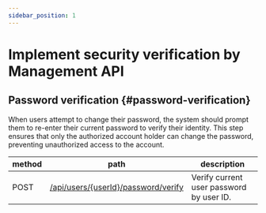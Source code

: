 ```yaml
---
sidebar_position: 1
---
```


# Implement security verification by Management API

## Password verification \{#password-verification}

When users attempt to change their password, the system should prompt them to re-enter their current password to verify their identity. This step ensures that only the authorized account holder can change the password, preventing unauthorized access to the account.

| method | path                                                                                                     | description                              |
| ------ | -------------------------------------------------------------------------------------------------------- | ---------------------------------------- |
| POST   | [/api/users/\{userId\}/password/verify](https://openapi.logto.io/operation/operation-verifyuserpassword) | Verify current user password by user ID. |
